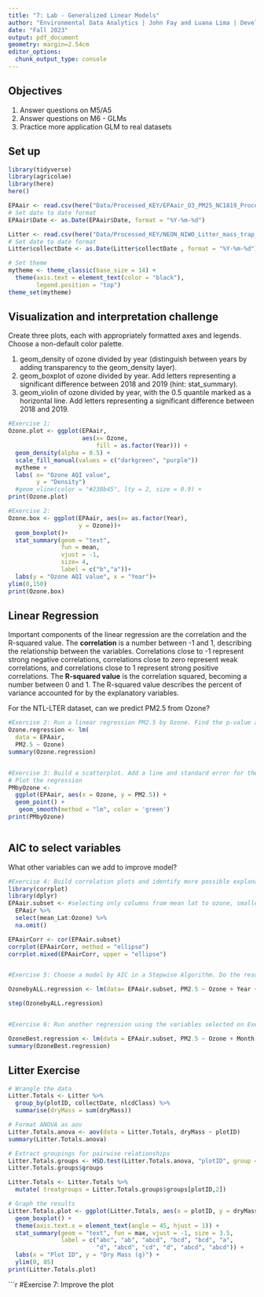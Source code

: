 ```yaml
---
title: "7: Lab - Generalized Linear Models"
author: "Environmental Data Analytics | John Fay and Luana Lima | Developed by Kateri Salk"
date: "Fall 2023"
output: pdf_document
geometry: margin=2.54cm
editor_options: 
  chunk_output_type: console
---
```


## Objectives
1. Answer questions on M5/A5
2. Answer questions on M6 - GLMs
3. Practice more application GLM to real datasets


## Set up
```r
library(tidyverse)
library(agricolae)   
library(here)
here()

EPAair <- read.csv(here("Data/Processed_KEY/EPAair_O3_PM25_NC1819_Processed.csv"), stringsAsFactors = TRUE)
# Set date to date format
EPAair$Date <- as.Date(EPAair$Date, format = "%Y-%m-%d")

Litter <- read.csv(here("Data/Processed_KEY/NEON_NIWO_Litter_mass_trap_Processed.csv"), stringsAsFactors = TRUE)
# Set date to date format
Litter$collectDate <- as.Date(Litter$collectDate , format = "%Y-%m-%d")

# Set theme
mytheme <- theme_classic(base_size = 14) +
  theme(axis.text = element_text(color = "black"), 
        legend.position = "top")
theme_set(mytheme)
```



## Visualization and interpretation challenge

Create three plots, each with appropriately formatted axes and legends. Choose a non-default color palette.

1. geom_density of ozone divided by year (distinguish between years by adding transparency to the geom_density layer).
2. geom_boxplot of ozone divided by year. Add letters representing a significant difference between 2018 and 2019 (hint: stat_summary). 
3. geom_violin of ozone divided by year, with the 0.5 quantile marked as a horizontal line. Add letters representing a significant difference between 2018 and 2019. 

```r
#Exercise 1:
Ozone.plot <- ggplot(EPAair, 
                     aes(x= Ozone,
                         fill = as.factor(Year))) +
  geom_density(alpha = 0.5) +
  scale_fill_manual(values = c("darkgreen", "purple"))
  mytheme +
  labs( x= "Ozone AQI value",
        y = "Density")
  #geom_vline(color = "#238b45", lty = 2, size = 0.9) +
print(Ozone.plot)

#Exercise 2: 
Ozone.box <- ggplot(EPAair, aes(x= as.factor(Year),
                    y = Ozone))+
  geom_boxplot()+
  stat_summary(geom = "text",
               fun = mean,
               vjust = -1,
               size= 4,
               label = c("b","a"))+
  labs(y = "Ozone AQI value", x = "Year")+
ylim(0,150)
print(Ozone.box)

```

## Linear Regression

Important components of the linear regression are the correlation and the R-squared value. The **correlation** is a number between -1 and 1, describing the relationship between the variables. Correlations close to -1 represent strong negative correlations, correlations close to zero represent weak correlations, and correlations close to 1 represent strong positive correlations. The **R-squared value** is the correlation squared, becoming a number between 0 and 1. The R-squared value describes the percent of variance accounted for by the explanatory variables. 

For the NTL-LTER dataset, can we predict PM2.5 from Ozone?

```r

#Exercise 2: Run a linear regression PM2.5 by Ozone. Find the p-value and R-squared value. 
Ozone.regression <- lm(
  data = EPAair,
  PM2.5 ~ Ozone)
summary(Ozone.regression)


#Exercise 3: Build a scatterplot. Add a line and standard error for the linear regression. Add the regression equation to the plot
# Plot the regression
PMbyOzone <- 
  ggplot(EPAair, aes(x = Ozone, y = PM2.5)) +
  geom_point() +
   geom_smooth(method = "lm", color = 'green')
print(PMbyOzone) 



```


## AIC to select variables

What other variables can we add to improve model?

```r

#Exercise 4: Build correlation plots and identify more possible explanatory variables to add to the regression.
library(corrplot)
library(dplyr)
EPAair.subset <- #selecting only columns from mean lat to ozone, smaller dataset
  EPAair %>% 
  select(mean_Lat:Ozone) %>% 
  na.omit()

EPAairCorr <- cor(EPAair.subset)
corrplot(EPAairCorr, method = "ellipse")
corrplot.mixed(EPAairCorr, upper = "ellipse")


#Exercise 5: Choose a model by AIC in a Stepwise Algorithm. Do the results from AIC match the variables you selected on Exercise 4?

OzonebyALL.regression <- lm(data= EPAair.subset, PM2.5 ~ Ozone + Year + Month + mean_Lng + mean_Lat)

step(OzonebyALL.regression)


#Exercise 6: Run another regression using the variables selected on Exercise 6. Compare r-squared value with the one from Exercise 2. 

OzoneBest.regression <- lm(data = EPAair.subset, PM2.5 ~ Ozone + Month +mean_Lng + mean_Lat)
summary(OzoneBest.regression)

```



## Litter Exercise

```r
# Wrangle the data
Litter.Totals <- Litter %>%
  group_by(plotID, collectDate, nlcdClass) %>%
  summarise(dryMass = sum(dryMass))

# Format ANOVA as aov
Litter.Totals.anova <- aov(data = Litter.Totals, dryMass ~ plotID)
summary(Litter.Totals.anova)

# Extract groupings for pairwise relationships
Litter.Totals.groups <- HSD.test(Litter.Totals.anova, "plotID", group = TRUE)
Litter.Totals.groups$groups

Litter.Totals <- Litter.Totals %>%
  mutate( treatgroups = Litter.Totals.groups$groups[plotID,2])

# Graph the results
Litter.Totals.plot <- ggplot(Litter.Totals, aes(x = plotID, y = dryMass)) +
  geom_boxplot() +
  theme(axis.text.x = element_text(angle = 45, hjust = 1)) +
  stat_summary(geom = "text", fun = max, vjust = -1, size = 3.5,
               label = c("abc", "ab", "abcd", "bcd", "bcd", "a", 
                         "d", "abcd", "cd", "d", "abcd", "abcd")) +
  labs(x = "Plot ID", y = "Dry Mass (g)") +
  ylim(0, 85)
print(Litter.Totals.plot)

```

```r
#Exercise 7: Improve the plot

